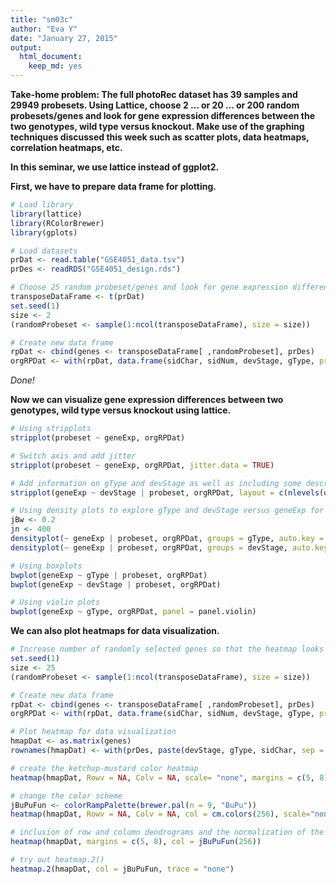 ```yaml
---
title: "sm03c"
author: "Eva Y"
date: "January 27, 2015"
output:
  html_document:
    keep_md: yes
---
```


**Take-home problem: The full photoRec dataset has 39 samples and 29949 probesets. Using Lattice, choose 2 … or 20 … or 200 random probesets/genes and look for gene expression differences between the two genotypes, wild type versus knockout. Make use of the graphing techniques discussed this week such as scatter plots, data heatmaps, correlation heatmaps, etc.**

**In this seminar, we use lattice instead of ggplot2.**

**First, we have to prepare data frame for plotting.**

```r
# Load library 
library(lattice)
library(RColorBrewer)
library(gplots)

# Load datasets
prDat <- read.table("GSE4051_data.tsv")
prDes <- readRDS("GSE4051_design.rds")

# Choose 25 random probeset/genes and look for gene expression differences between the two genotypes, wild type versus knockout.
transposeDataFrame <- t(prDat)
set.seed(1)
size <- 2
(randomProbeset <- sample(1:ncol(transposeDataFrame), size = size))

# Create new data frame
rpDat <- cbind(genes <- transposeDataFrame[ ,randomProbeset], prDes)
orgRPDat <- with(rpDat, data.frame(sidChar, sidNum, devStage, gType, probeset = factor(rep(c(colnames(rpDat[1:size])), each = nrow(rpDat))), geneExp = c(genes)))
```

*Done!*

**Now we can visualize gene expression differences between two genotypes, wild type versus knockout using lattice.**

```r
# Using stripplots
stripplot(probeset ~ geneExp, orgRPDat)

# Switch axis and add jitter
stripplot(probeset ~ geneExp, orgRPDat, jitter.data = TRUE)

# Add information on gType and devStage as well as including some descriptive statistics. 
stripplot(geneExp ~ devStage | probeset, orgRPDat, layout = c(nlevels(orgRPDat$probeset), 1), groups = gType, auto.key = TRUE, grid = TRUE, type = c('p', 'a'))

# Using density plots to explore gType and devStage versus geneExp for the randomly selected genes.
jBw <- 0.2
jn <- 400
densityplot(~ geneExp | probeset, orgRPDat, groups = gType, auto.key = TRUE, bw = jBw, n = jn, main = paste("bw =", jBw, ", n =", jn))
densityplot(~ geneExp | probeset, orgRPDat, groups = devStage, auto.key = TRUE, bw = jBw, n = jn, main = paste("bw =", jBw, ", n =", jn))

# Using boxplots
bwplot(geneExp ~ gType | probeset, orgRPDat)
bwplot(geneExp ~ devStage | probeset, orgRPDat)

# Using violin plots
bwplot(geneExp ~ gType, orgRPDat, panel = panel.violin)
```

**We can also plot heatmaps for data visualization.**

```r
# Increase number of randomly selected genes so that the heatmap looks better.
set.seed(1)
size <- 25
(randomProbeset <- sample(1:ncol(transposeDataFrame), size = size))

# Create new data frame
rpDat <- cbind(genes <- transposeDataFrame[ ,randomProbeset], prDes)
orgRPDat <- with(rpDat, data.frame(sidChar, sidNum, devStage, gType, probeset = factor(rep(c(colnames(rpDat[1:size])), each = nrow(rpDat))), geneExp = c(genes)))

# Plot heatmap for data visualization
hmapDat <- as.matrix(genes)
rownames(hmapDat) <- with(prDes, paste(devStage, gType, sidChar, sep = "_"))

# create the ketchup-mustard color heatmap
heatmap(hmapDat, Rowv = NA, Colv = NA, scale= "none", margins = c(5, 8))

# change the color scheme
jBuPuFun <- colorRampPalette(brewer.pal(n = 9, "BuPu"))
heatmap(hmapDat, Rowv = NA, Colv = NA, col = cm.colors(256), scale="none", margins = c(5, 8))

# inclusion of row and column dendrograms and the normalization of the data
heatmap(hmapDat, margins = c(5, 8), col = jBuPuFun(256))

# try out heatmap.2()
heatmap.2(hmapDat, col = jBuPuFun, trace = "none")
```
